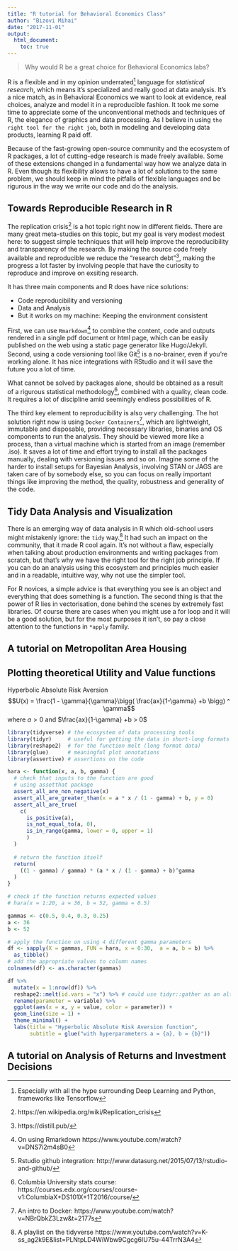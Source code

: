 ```yaml
---
title: "R tutorial for Behavioral Economics Class"
author: "Bizovi Mihai"
date: "2017-11-01"
output: 
  html_document:
    toc: true
---
```

>  Why would R be a great choice for Behavioral Economics labs?
  
  R is a flexible and in my opinion underrated^[Especially with all the hype surrounding Deep Learning and Python, frameworks like Tensorflow] language for *statistical research*, which means it's specialized and really good at data analysis. It's a nice match, as in Behavioral Economics we want to look at evidence, real choices, analyze and model it in a reproducible fashion. It took me some time to appreciate some of the unconventional methods and techniques of R, the elegance of graphics and data processing. As I believe in using `the right tool for the right job`, both in modeling and developing data products, learning R paid off. 
  
  
  Because of the fast-growing open-source community and the ecosystem of R packages, a lot of cutting-edge research is made freely available. Some of these extensions changed in a fundamental way how we analyze data in R. Even though its flexibility allows to have a lot of solutions to the same problem, we should keep in mind the pitfalls of flexible languages and be rigurous in the way we write our code and do the analysis. 
  
## Towards Reproducible Research in R
  
  The replication crisis^[https://en.wikipedia.org/wiki/Replication_crisis] is a hot topic right now in different fields. There are many great meta-studies on this topic, but my goal is very modest modest here: to suggest simple techniques that will help improve the reproducibility and transparency of the research. By making the source code freely available and reproducible we reduce the "research debt"^[https://distill.pub/], making the progress a lot faster by involving people that have the curiosity to reproduce and improve on exsiting research. 
  
It has three main components and R does have nice solutions:

  * Code reproducibility and versioning 
  * Data and Analysis
  * But it works on my machine: Keeping the environment consistent
  
  First, we can use `Rmarkdown`^[On using Rmarkdown https://www.youtube.com/watch?v=DNS7i2m4sB0] to combine the content, code and outputs rendered in a single pdf document or html page, which can be easily published on the web using a static page generator like Hugo/Jekyll. Second, using a code versioning tool like Git^[Rstudio github integration: http://www.datasurg.net/2015/07/13/rstudio-and-github/] is a no-brainer, even if you're working alone. It has nice integrations with RStudio and it will save the future you a lot of time. 

  What cannot be solved by packages alone, should be obtained as a result of a rigurous statistical methodology^[Columbia University stats course: https://courses.edx.org/courses/course-v1:ColumbiaX+DS101X+1T2016/course/], combined with a quality, clean code. It requires a lot of discipline amid seemingly endless possibilities of R. 
  
  The third key element to reproducibility is also very challenging. The hot solution right now is using `Docker Containers`^[An intro to Docker: https://www.youtube.com/watch?v=NBrQbkZ3Lzw&t=2177s], which are lightweight, immutable and disposable, providing necessary libraries, binaries and OS components to run the analysis. They should be viewed more like a process, than a virtual machine which is started from an image (remember .iso). It saves a lot of time and effort trying to install all the packages manually, dealing with versioning issues and so on. Imagine some of the harder to install setups for Bayesian Analysis, involving STAN or JAGS are taken care of by somebody else, so you can focus on really important things like improving the method, the quality, robustness and generality of the code.


## Tidy Data Analysis and Visualization

  There is an emerging way of data analysis in R which old-school users might mistakenly ignore: the `tidy` way.^[A playlist on the tidyverse https://www.youtube.com/watch?v=K-ss_ag2k9E&list=PLNtpLD4WiWbw9Cgcg6IU75u-44TrrN3A4] It had such an impact on the community, that it made R cool again. It's not without a flaw, especially when talking about production environments and writing packages from scratch, but that's why we have the right tool for the right job principle. If you can do an analysis using this ecosystem and principles much easier and in a readable, intuitive way, why not use the simpler tool.
  
  For R novices, a simple advice is that everything you see is an object and everything that does something is a function. The second thing is that the power of R lies in vectorisation, done behind the scenes by extremely fast libraries. Of course there are cases when you might use a for loop and it will be a good solution, but for the most purposes it isn't, so pay a close attention to the functions in `*apply` family. 

## A tutorial on Metropolitan Area Housing

## Plotting theoretical Utility and Value functions

Hyperbolic Absolute Risk Aversion
$$U(x) = \frac{1 - \gamma}{\gamma}\bigg( \frac{ax}{1-\gamma} +b   \bigg) ^ \gamma$$
where $a > 0$ and $\frac{ax}{1-\gamma} +b > 0$
```r
library(tidyverse) # the ecosystem of data processing tools
library(tidyr)     # useful for getting the data in short-long formats
library(reshape2)  # for the function melt (long format data)
library(glue)      # meaningful plot annotations
library(assertive) # assertions on the code
```


```r
hara <- function(x, a, b, gamma) {
  # check that inputs to the function are good
  # using assetthat package
  assert_all_are_non_negative(x)
  assert_all_are_greater_than(x = a * x / (1 - gamma) + b, y = 0)
  assert_all_are_true(
    c(    
      is_positive(a), 
      is_not_equal_to(a, 0), 
      is_in_range(gamma, lower = 0, upper = 1)
      )
  )
  
  # return the function itself
  return(
    ((1 - gamma) / gamma) * (a * x / (1 - gamma) + b)^gamma
  )
}

# check if the function returns expected values
# hara(x = 1:20, a = 36, b = 52, gamma = 0.5)

gammas <- c(0.5, 0.4, 0.3, 0.25)
a <- 36
b <- 52

# apply the function on using 4 different gamma parameters
df <- sapply(X = gammas, FUN = hara, x = 0:30,  a = a, b = b) %>% 
  as_tibble()
# add the appropriate values to column names
colnames(df) <- as.character(gammas)

df %>% 
  mutate(x = 1:nrow(df)) %>% 
  reshape2::melt(id.vars = "x") %>% # could use tidyr::gather as an alternative
  rename(parameter = variable) %>%
  ggplot(aes(x = x, y = value, color = parameter)) + 
  geom_line(size = 1) + 
  theme_minimal() + 
  labs(title = "Hyperbolic Absolute Risk Aversion function", 
       subtitle = glue("with hyperparameters a = {a}, b = {b}"))
```

## A tutorial on Analysis of Returns and Investment Decisions

<!--  
## How to grow as an R programmer

* Learn the basics and the particular way of doing things in R
* Try to apply best practices of clean code, versioning and tools used
* Practice a lot in data cleanup, processing, visualization and modeling
* Develop Shiny Apps
* Develop an R package
* Automated Testing of your code
* Using Docker Containers
* Implementing Machine Learning Pipelines in Production Environment
* Taking R to the limit 
* Use R with C++/Fortran routines, for customly developed algorithms
* Reading RJournal
* Alocate time to go though vignettes of interest to your field of study
* Design an architecture of packages for a given application
-->
  
  
  
  
  
  
  
  
  
  
  
  
  
  
  
  
  
  